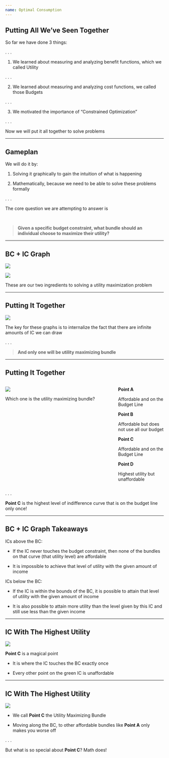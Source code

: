 ```yaml
---
name: Optimal Consumption
---
```


## Putting All We've Seen Together

So far we have done 3 things:

. . .

1. We learned about measuring and analyzing benefit functions, which we called [Utility]{.h}

. . .

2. We learned about measuring and analyzing cost functions, we called those [Budgets]{.h}

. . .

3. We motivated the importance of "Constrained Optimization"

. . .

Now we will put it all together to solve problems

---

## Gameplan

We will do it by:

1. Solving it graphically to gain the intuition of what is happening

2. Mathematically, because we need to be able to solve these problems formally

. . .

The core question we are attempting to answer is

<br>

> [**Given a specific budget constraint, what bundle should an individual choose to maximize their utility?**]{.h}

---

## BC + IC Graph 

:::: {layout-ncol=2}

![](Images\Budget-Constraint.png)

![](Images\Indifference-Curve.png)

::::

These are our two ingredients to solving a utility maximization problem 

---

## Putting It Together

![](Images\Utility-Max-Graph1.png){fig-align="center"}

The key for these graphs is to internalize the fact that there are infinite amounts of IC we can draw

. . . 

> [**And only one will be utility maximizing bundle**]{.note .h}

---

## Putting It Together {.smaller}

:::: {.columns}

::: {.column width="70%"}

![](Images\Utility-Max-Graph2.png){fig-align="center"}

Which one is the utility maximizing bundle?

:::

::: {.column width="30%"}

[**Point A**]{.h} 

:::: {.fragment}
Affordable and on the Budget Line
::::

[**Point B**]{.h}

:::: {.fragment}

Affordable but does not use all our budget

::::

[**Point C**]{.h}

:::: {.fragment}
Affordable and on the Budget Line
::::

[**Point D**]{.h}

:::: {.fragment}
Highest utility but unaffordable 
::::

:::

::::

. . .

[**Point C**]{.h} is the highest level of indifference curve that is on the budget line only once!

---

## BC + IC Graph Takeaways

ICs [above]{.hi} the BC:

:::: {.fragment}
- If the IC [never touches the budget constraint]{.hi}, then none of the bundles on that curve (that utility level) are affordable 
:::: 

:::: {.fragment}
- It is impossible to achieve that level of utility with the given amount of income
::::

ICs [below]{.hi} the BC:

:::: {.fragment}
- If the IC is [within the bounds of the BC]{.hi}, it is possible to attain that level of utility with the given amount of income
::::

:::: {.fragment}
- It is also possible to attain more utility than the level given by this IC and still use less than the given income
::::

---

## IC With The Highest Utility 

![](Images\Utility-Max-Graph2.png){fig-align="center"}

[**Point C**]{.h} is a magical point

- It is where the IC touches the BC [exactly once]{.hi}

- Every other point on the [green IC]{.hi-green} is unaffordable 

---

## IC With The Highest Utility 

![](Images\Utility-Max-Graph2.png){fig-align="center"}

- We call [**Point C**]{.h} the [Utility Maximizing Bundle]{.hii}

- Moving along the BC, to other affordable bundles like [**Point A**]{.h} only makes you worse off

. . .

But what is so special about [**Point C**]{.h}? Math does!
